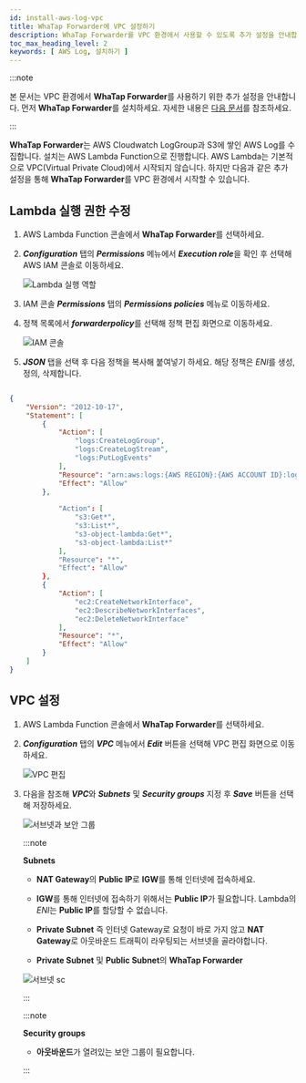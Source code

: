 ```yaml
---
id: install-aws-log-vpc
title: WhaTap Forwarder에 VPC 설정하기
description: WhaTap Forwarder를 VPC 환경에서 사용할 수 있도록 추가 설정을 안내합니다.
toc_max_heading_level: 2
keywords: [ AWS Log, 설치하기 ]
---
```


:::note

본 문서는 <span class='vpcbold'>VPC</span> 환경에서 **WhaTap Forwarder**를 사용하기 위한 추가 설정을 안내합니다. 먼저 **WhaTap Forwarder**를 설치하세요. 자세한 내용은 [다음 문서](../aws-log/install-aws-log#install-whatap-forwarder)를 참조하세요.

:::

**WhaTap Forwarder**는 AWS Cloudwatch LogGroup과 S3에 쌓인 AWS Log를 수집합니다. 설치는 AWS Lambda Function으로 진행합니다. AWS Lambda는 기본적으로 <span class='vpcbold'>VPC</span>(Virtual Private Cloud)에서 시작되지 않습니다. 하지만 다음과 같은 추가 설정을 통해 **WhaTap Forwarder**를 <span class='vpcbold'>VPC</span> 환경에서 시작할 수 있습니다.

## Lambda 실행 권한 수정

1. AWS Lambda Function 콘솔에서 **WhaTap Forwarder**를 선택하세요.

1. ***Configuration*** 탭의 ***Permissions*** 메뉴에서 ***Execution role***을 확인 후 선택해 AWS IAM 콘솔로 이동하세요.

    ![Lambda 실행 역할](/img/whatap-forwarder-vpc-lambda.png)

1. IAM 콘솔 ***Permissions*** 탭의 ***Permissions policies*** 메뉴로 이동하세요. 

1. 정책 목록에서 ***forwarderpolicy***를 선택해 정책 편집 화면으로 이동하세요.

    ![IAM 콘솔](/img/whatap-forwarder-vpc-aws-iam.png)

1. ***JSON*** 탭을 선택 후 다음 정책을 복사해 붙여넣기 하세요. 해당 정책은 *ENI*를 생성, 정의, 삭제합니다.

```json title='IAM Policy'

{
    "Version": "2012-10-17",
    "Statement": [
        {
            "Action": [
                "logs:CreateLogGroup",
                "logs:CreateLogStream",
                "logs:PutLogEvents"
            ],
            "Resource": "arn:aws:logs:{AWS REGION}:{AWS ACCOUNT ID}:log-group:/aws/lambda/*",
            "Effect": "Allow"
        },
        
            "Action": [
                "s3:Get*",
                "s3:List*",
                "s3-object-lambda:Get*",
                "s3-object-lambda:List*"
            ],
            "Resource": "*",
            "Effect": "Allow"
        },
        {
            "Action": [
                "ec2:CreateNetworkInterface",
                "ec2:DescribeNetworkInterfaces",
                "ec2:DeleteNetworkInterface"
            ],
            "Resource": "*",
            "Effect": "Allow"
        }
    ]
}

```

## VPC 설정

<div class ='vpcb'>

1. AWS Lambda Function 콘솔에서 **WhaTap Forwarder**를 선택하세요.

1. ***Configuration*** 탭의 ***VPC*** 메뉴에서 ***Edit*** 버튼을 선택해 VPC 편집 화면으로 이동하세요.

    ![VPC 편집](/img/whatap-forwarder-vpc-edit.png)

1. 다음을 참조해 ***VPC***와 ***Subnets*** 및 ***Security groups*** 지정 후 ***Save*** 버튼을 선택해 저장하세요.

    ![서브넷과 보안 그룹](/img/whatap-forwarder-vpc-sg.png)

    :::note

    **Subnets**

    * **NAT Gateway**의 **Public IP**로 **IGW**를 통해 인터넷에 접속하세요.

    * **IGW**를 통해 인터넷에 접속하기 위해서는 **Public IP**가 필요합니다. Lambda의 *ENI*는 **Public IP**를 할당할 수 없습니다.

    * **Private Subnet** 즉 인터넷 Gateway로 요청이 바로 가지 않고 **NAT Gateway**로 아웃바운드 트래픽이 라우팅되는 서브넷을 골라야합니다.

    * **Private Subnet** 및 **Public Subnet**의 **WhaTap Forwarder**

    ![서브넷 sc](/img/whatap-forwarder-subnet.png)

    :::

    :::note

    **Security groups**

    * **아웃바운드**가 열려있는 보안 그룹이 필요합니다.

    :::

</div>
